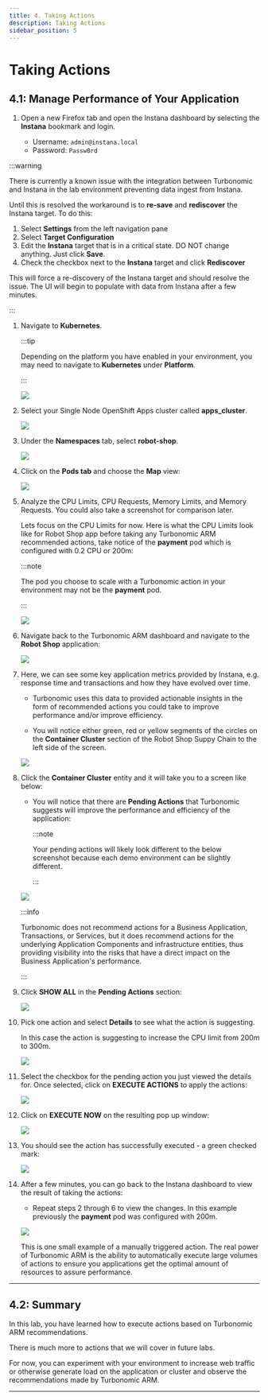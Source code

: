 ```yaml
---
title: 4. Taking Actions
description: Taking Actions
sidebar_position: 5
---
```


# Taking Actions

## 4.1: Manage Performance of Your Application

1. Open a new Firefox tab and open the Instana dashboard by selecting the
   **Instana** bookmark and login.

   - Username: `admin@instana.local`
   - Password: `Passw0rd`

:::warning

There is currently a known issue with the integration between Turbonomic and
Instana in the lab environment preventing data ingest from Instana.

Until this is resolved the workaround is to **re-save** and **rediscover** the
Instana target. To do this:

1. Select **Settings** from the left navigation pane
2. Select **Target Configuration**
3. Edit the **Instana** target that is in a critical state. DO NOT change
   anything. Just click **Save**.
4. Check the checkbox next to the **Instana** target and click **Rediscover**

This will force a re-discovery of the Instana target and should resolve the
issue. The UI will begin to populate with data from Instana after a few minutes.

:::

1. Navigate to **Kubernetes**.

   :::tip

   Depending on the platform you have enabled in your environment, you may need
   to navigate to **Kubernetes** under **Platform**.

   :::

   ![](images/instana-kubernetes.png)

1. Select your Single Node OpenShift Apps cluster called **apps_cluster**.

   ![](images/instana-apps-cluster.png)

1. Under the **Namespaces** tab, select **robot-shop**.

   ![](images/instana-namespaces-robot-shop.png)

1. Click on the **Pods tab** and choose the **Map** view:

   ![](images/instana-pods-map.png)

1. Analyze the CPU Limits, CPU Requests, Memory Limits, and Memory Requests. You
   could also take a screenshot for comparison later.

   Lets focus on the CPU Limits for now. Here is what the CPU Limits look like
   for Robot Shop app before taking any Turbonomic ARM recommended actions, take
   notice of the **payment** pod which is configured with 0.2 CPU or 200m:

   :::note

   The pod you choose to scale with a Turbonomic action in your environment may
   not be the **payment** pod.

   :::

   ![](images/instana-map-cpu-limits.png)

1. Navigate back to the Turbonomic ARM dashboard and navigate to the **Robot
   Shop** application:

   ![](images/action-4.png)

1. Here, we can see some key application metrics provided by Instana, e.g.
   response time and transactions and how they have evolved over time.

   - Turbonomic uses this data to provided actionable insights in the form of
     recommended actions you could take to improve performance and/or improve
     efficiency.

   - You will notice either green, red or yellow segments of the circles on the
     **Container Cluster** section of the Robot Shop Suppy Chain to the left
     side of the screen.

   ![](images/action-5.png)

1. Click the **Container Cluster** entity and it will take you to a screen like
   below:

   - You will notice that there are **Pending Actions** that Turbonomic suggests
     will improve the performance and efficiency of the application:

     :::note

     Your pending actions will likely look different to the below screenshot
     because each demo environment can be slightly different.

     :::

   ![](images/action-6.png)

   :::info

   Turbonomic does not recommend actions for a Business Application,
   Transactions, or Services, but it does recommend actions for the underlying
   Application Components and infrastructure entities, thus providing visibility
   into the risks that have a direct impact on the Business Application's
   performance.

   :::

1. Click **SHOW ALL** in the **Pending Actions** section:

   ![](images/action-7.png)

1. Pick one action and select **Details** to see what the action is suggesting.

   In this case the action is suggesting to increase the CPU limit from 200m to
   300m.

   ![](images/turbo-action-payment-details.png)

1. Select the checkbox for the pending action you just viewed the details for.
   Once selected, click on **EXECUTE ACTIONS** to apply the actions:

   ![](images/action-8.png)

1. Click on **EXECUTE NOW** on the resulting pop up window:

   ![](images/action-9.png)

1. You should see the action has successfully executed - a green checked mark:

   ![](images/turbo-action-payment.png)

1. After a few minutes, you can go back to the Instana dashboard to view the
   result of taking the actions:

   - Repeat steps 2 through 6 to view the changes. In this example previously
     the **payment** pod was configured with 200m.

   ![](images/turbo-action-taken-payment.png)

   This is one small example of a manually triggered action. The real power of
   Turbonomic ARM is the ability to automatically execute large volumes of
   actions to ensure you applications get the optimal amount of resources to
   assure performance.

---

## 4.2: Summary

In this lab, you have learned how to execute actions based on Turbonomic ARM
recommendations.

There is much more to actions that we will cover in future labs.

For now, you can experiment with your environment to increase web traffic or
otherwise generate load on the application or cluster and observe the
recommendations made by Turbonomic ARM.

---

